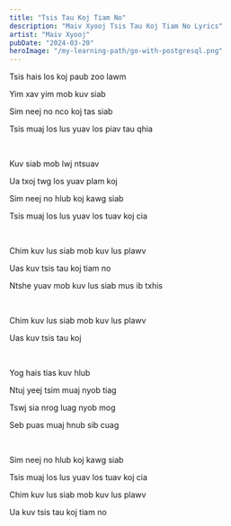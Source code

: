 ```yaml
---
title: "Tsis Tau Koj Tiam No"
description: "Maiv Xyooj Tsis Tau Koj Tiam No Lyrics"
artist: "Maiv Xyooj"
pubDate: "2024-03-20"
heroImage: "/my-learning-path/go-with-postgresql.png"
---
```


Tsis hais los koj paub zoo lawm

Yim xav yim mob kuv siab

Sim neej no nco koj tas siab

Tsis muaj los lus yuav los piav tau qhia

<br />

Kuv siab mob lwj ntsuav

Ua txoj twg los yuav plam koj

Sim neej no hlub koj kawg siab

Tsis muaj los lus yuav los tuav koj cia

<br />

Chim kuv lus siab mob kuv lus plawv

Uas kuv tsis tau koj tiam no

Ntshe yuav mob kuv lus siab mus ib txhis

<br />

Chim kuv lus siab mob kuv lus plawv

Uas kuv tsis tau koj

<br />

Yog hais tias kuv hlub

Ntuj yeej tsim muaj nyob tiag

Tswj sia nrog luag nyob mog

Seb puas muaj hnub sib cuag

<br />

Sim neej no hlub koj kawg siab

Tsis muaj los lus yuav los tuav koj cia

Chim kuv lus siab mob kuv lus plawv

Ua kuv tsis tau koj tiam no
